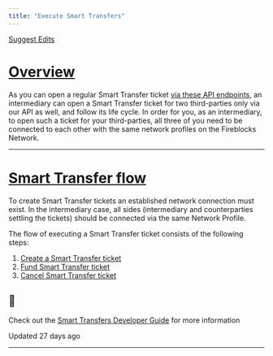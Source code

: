 ```yaml
---
title: "Execute Smart Transfers"
---
```


[Suggest Edits](/edit/execute-smart-transfers)

# [Overview](#overview)

As you can open a regular Smart Transfer ticket [via these API endpoints](/reference/createticket), an intermediary can open a Smart Transfer ticket for two third-parties only via our API as well, and follow its life cycle. In order for you, as an intermediary, to open such a ticket for your third-parties, all three of you need to be connected to each other with the same network profiles on the Fireblocks Network.

  

* * *

# [Smart Transfer flow](#smart-transfer-flow)

To create Smart Transfer tickets an established network connection must exist. In the intermediary case, all sides (intermediary and counterparties settling the tickets) should be connected via the same Network Profile.

The flow of executing a Smart Transfer ticket consists of the following steps:

1.  [Create a Smart Transfer ticket](/reference/createticket)
2.  [Fund Smart Transfer ticket](/reference/fulfillticket)
3.  [Cancel Smart Transfer ticket](/reference/cancelticket)

  
<Info>

## 📘

Check out the [Smart Transfers Developer Guide](/reference/execute-smart-transfers-1) for more information



</Info>

Updated 27 days ago

* * *